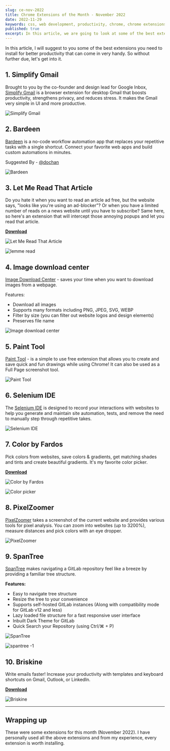 ```yaml
---
slug: ce-nov-2022
title: Chrome Extensions of the Month - November 2022
date: 2022-11-29
keywords: css, web development, productivity, chrome, chrome extensions, chrome extensions of the month, november
published: true
excerpt: In this article, we are going to look at some of the best extensions that you need to install for better productivity. So without further due, let's get into it.
---
```



In this article, I will suggest to you some of the best extensions you need to install for better productivity that can come in very handy. So without further due, let's get into it.


## 1. Simplify Gmail

Brought to you by the co-founder and design lead for Google Inbox, [Simplify Gmail](https://chrome.google.com/webstore/detail/simplify-gmail/pbmlfaiicoikhdbjagjbglnbfcbcojpj) is a browser extension for desktop Gmail that boosts productivity, strengthens privacy, and reduces️ stress. It makes the Gmail very simple in UI and more productive.


![Simplify Gmail](https://lh3.googleusercontent.com/MS5EZsoGs_Jqi_j00TX8FnFi_Tdghne4dfpDNLvoVbNKOVE3gz2LTRMHbD7wXPi26oBeMlACYzS1eYwAk3arNHSXeA=w640-h400-e365-rj-sc0x00ffffff)

## 2. Bardeen

[Bardeen](https://chrome.google.com/webstore/detail/bardeen-automate-workflow/ihhkmalpkhkoedlmcnilbbhhbhnicjga) is a no-code workflow automation app that replaces your repetitive tasks with a single shortcut. Connect your favorite web apps and build custom automations in minutes. 

Suggested By - [@dochan](https://dev.to/dochan)

![Bardeen](https://lh3.googleusercontent.com/TVBzwPMLMxn_vND09BUKjCERsa6-qL4TbCJVUetk9yGOuM_GvsXebePz6z-cgHf_EGpjAls25y9OAQ936pNk0bMyRA=w640-h400-e365-rj-sc0x00ffffff)

## 3. Let Me Read That Article

Do you hate it when you want to read an article ad free, but the website says, "looks like you're using an ad-blocker"? Or when you have a limited number of reads on a news website until you have to subscribe? Same here, so here's an extension that will intercept those annoying popups and let you read that article.

**[Download](https://chrome.google.com/webstore/detail/let-me-read-that-article/bmdnpacffafhifoibkeajbacaapgcoih)**

![Let Me Read That Article](https://lh3.googleusercontent.com/FXQ_ZyUmuT7TItRnmiNOEBBlFl46ZG9REqIobYyWFuAAOjv6MMukSn08Hkrch3bcpPUKXtNVtKUceY5fj0PrYrJr=w640-h400-e365-rj-sc0x00ffffff)


![lemme read](https://lh3.googleusercontent.com/qkinNy_ss__MgFaKQNhXhBQeXIJeGno2l6Dntodvet4WW_IZAi1JXZ_jme1HMWTQLBUiim5oOa2ZftuBl01M9_Y3KyU=w640-h400-e365-rj-sc0x00ffffff)

## 4. Image download center

[Image Download Center](https://chrome.google.com/webstore/detail/image-download-center/deebfeldnfhemlnidojiiidadkgnglpi) - saves your time when you want to download images from a webpage. 

Features:
- Download all images
- Supports many formats including PNG, JPEG, SVG, WEBP
- Filter by size (you can filter out website logos and design elements)
- Preserves file name


![Image download center](https://lh3.googleusercontent.com/K9kZUfAxrnaadvGZ50BxsEb1SVtz0RvCo6PNWGIzoHkOExs2zcTeoQUFkyv0r4PZSTT8Ov2tsvp0_i5k8hZlr3JYXyQ=w640-h400-e365-rj-sc0x00ffffff)

## 5. Paint Tool 

[Paint Tool](https://chrome.google.com/webstore/detail/paint-tool-marker-for-chr/nadohmjilefnhjobhhlnnddplaklmnnp) - is a simple to use free extension that allows you to create and save quick and fun drawings while using Chrome! It can also be used as a Full Page screenshot tool.

![Paint Tool ](https://lh3.googleusercontent.com/KN2SRMkwOB0bmtY-N3tloAdcKaSBY4Gp3CxDnKfH7qeKRS3jdRurroPz-yzbUAjYYtTxnCTO9jxjdnoPMdnTR0Lvfw=w640-h400-e365-rj-sc0x00ffffff)

## 6. Selenium IDE

The [Selenium IDE](https://chrome.google.com/webstore/detail/selenium-ide/mooikfkahbdckldjjndioackbalphokd) is designed to record your interactions with websites to help you generate and maintain site automation, tests, and remove the need to manually step through repetitive takes.

![Selenium IDE](https://lh3.googleusercontent.com/8TvMgoN4USfvq_AMf_QWoExfjNQv-j3OLdFMD8OfWgMluDyHyVc492A6ZbqWIO52qlMBeOz_HgkCM9ePG9Ul6I7xYtQ=w640-h400-e365-rj-sc0x00ffffff)

## 7. Color by Fardos

Pick colors from websites, save colors & gradients, get matching shades and tints and create beautiful gradients. It's my favorite color picker.

**[Download](https://chrome.google.com/webstore/detail/color-by-fardos-color-pic/iibpgpkhpfggipbacjfeijkloidhmiei)**


![Color by Fardos](https://lh3.googleusercontent.com/RquFxAKv5ve0Jzeqt9ttsxWPZTPlScaMW4qM1VIxLmsPaC94BhcMJso6NbQKrTT4gGUD8JhCQB-KatExJBZLFMEzkW0=w640-h400-e365-rj-sc0x00ffffff)

![Color picker](https://lh3.googleusercontent.com/IhSwctg2_czBu29vq9w0NLpQ3rDKCEtiiGR2pKZmmJqjCvZDIy2GxAxVe2N2v6r771nRtGBhuRR7kGCBNCNbip6c=w640-h400-e365-rj-sc0x00ffffff)


## 8. PixelZoomer

[PixelZoomer](https://chrome.google.com/webstore/detail/pixelzoomer/fogkjckfkdcnmnnfmbieljpkmmihhpao) takes a screenshot of the current website and provides various tools for pixel analysis. You can zoom into websites (up to 3200%), measure distances and pick colors with an eye dropper.

![PixelZoomer](https://lh3.googleusercontent.com/rscXfBzRikjz0CQwOYU5cwUB77Ja9WwY9a6alF1Fjh8fgA9MAQUzmqqEVXWeVW4nstgMHeNm1TpPitZrQerVn7XOmg=w640-h400-e365-rj-sc0x00ffffff)

## 9. SpanTree

[SpanTree](https://chrome.google.com/webstore/detail/spantree-gitlab-tree/gcjikeldobhnaglcoaejmdlmbienoocg) makes navigating a GitLab repository feel like a breeze by providing a familiar tree structure.

**Features:**
-  Easy to navigate tree structure
-  Resize the tree to your convenience
-  Supports self-hosted GitLab instances (Along with compatibility mode for GitLab v12 and less)
-  Lazy loaded file structure for a fast responsive user interface
-  Inbuilt Dark Theme for GitLab
-  Quick Search your Repository (using Ctrl/⌘ + P)


![SpanTree](https://lh3.googleusercontent.com/tVJm8rdusGtdVbWT6d3qnbE0ilLWWqQ2XfjDbCAr8lPVEqhb548mw8nOjwYoD4_Z7vVkTbkQHFYyNHmy-jYB2YNzxg=w640-h400-e365-rj-sc0x00ffffff)

![spantree -1 ](https://lh3.googleusercontent.com/3s2vRE54FhLfdGQjDQ9eFhoM6eff4QoGO7cFRKtxVkrfhYOI4Vg6PLB8CiX91cw4uHHJiOhiZ3wvCjDuUiXdfXJZ=w640-h400-e365-rj-sc0x00ffffff)


## 10. Briskine

Write emails faster! Increase your productivity with templates and keyboard shortcuts on Gmail, Outlook, or LinkedIn.

**[Download](https://chrome.google.com/webstore/detail/briskine-email-templates/lmcngpkjkplipamgflhioabnhnopeabf)**

![Briskine](https://lh3.googleusercontent.com/6qc8rP4r7JknInSxSxo9ZEcyLde5uls_uW8ZY6zyyggteTANS4fA88J-ng9ggFgHCUoUyEatRUsRqxvwQSmyuiZY=w640-h400-e365-rj-sc0x00ffffff)




***

## Wrapping up

These were some extensions for this month (November 2022). I have personally used all the above extensions and from my experience, every extension is worth installing.
